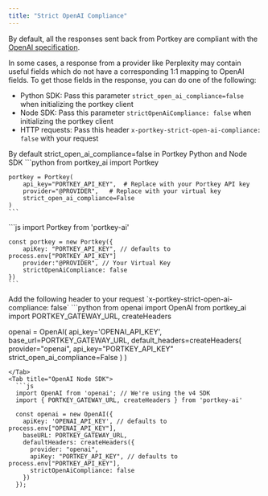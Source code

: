 ```yaml
---
title: "Strict OpenAI Compliance"
---
```


By default, all the responses sent back from Portkey are compliant with the [OpenAI specification](https://platform.openai.com/docs/api-reference/chat/create).

In some cases, a response from a provider like Perplexity may contain useful fields which do not have a corresponding 1:1 mapping to OpenAI fields.
To get those fields in the response, you can do one of the following:
- Python SDK: Pass this parameter `strict_open_ai_compliance=false` when initializing the portkey client
- Node SDK: Pass this parameter `strictOpenAiCompliance: false` when initializing the portkey client
- HTTP requests: Pass this header `x-portkey-strict-open-ai-compliance: false` with your request


<Note>
  By default strict_open_ai_compliance=false in Portkey Python and Node SDK
</Note>

<Tabs>
  <Tab title="Python SDK">
    ```python
    from portkey_ai import Portkey

    portkey = Portkey(
        api_key="PORTKEY_API_KEY",  # Replace with your Portkey API key
        provider="@PROVIDER",   # Replace with your virtual key
        strict_open_ai_compliance=False
    )
    ```
  </Tab>
  <Tab title="Node SDK">
    ```js
    import Portkey from 'portkey-ai'

    const portkey = new Portkey({
        apiKey: "PORTKEY_API_KEY", // defaults to process.env["PORTKEY_API_KEY"]
        provider:"@PROVIDER", // Your Virtual Key
        strictOpenAiCompliance: false
    })
    ```
  </Tab>
  <Tab title="cURL">
    Add the following header to your request
    `x-portkey-strict-open-ai-compliance: false`
  </Tab>
  <Tab title="OpenAI python">
  ```python
  from openai import OpenAI
  from portkey_ai import PORTKEY_GATEWAY_URL, createHeaders

  openai = OpenAI(
      api_key='OPENAI_API_KEY',
      base_url=PORTKEY_GATEWAY_URL,
      default_headers=createHeaders(
          provider="openai",
          api_key="PORTKEY_API_KEY"
          strict_open_ai_compliance=False
      )
  )
  ```
  </Tab>
  <Tab title="OpenAI Node SDK">
    ```js
    import OpenAI from 'openai'; // We're using the v4 SDK
    import { PORTKEY_GATEWAY_URL, createHeaders } from 'portkey-ai'

    const openai = new OpenAI({
      apiKey: 'OPENAI_API_KEY', // defaults to process.env["OPENAI_API_KEY"],
      baseURL: PORTKEY_GATEWAY_URL,
      defaultHeaders: createHeaders({
        provider: "openai",
        apiKey: "PORTKEY_API_KEY", // defaults to process.env["PORTKEY_API_KEY"],
        strictOpenAiCompliance: false
      })
    });
  ```
  </Tab>
</Tabs>
